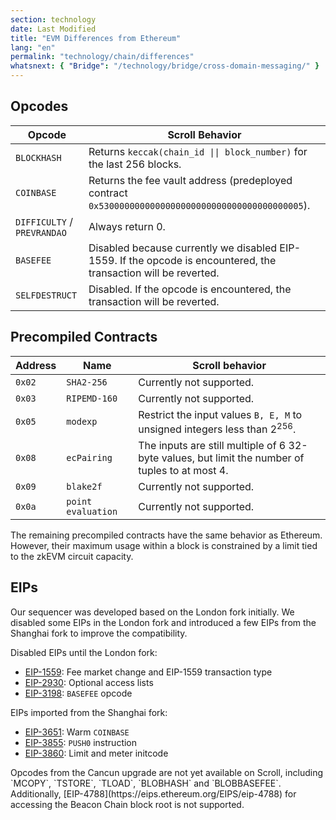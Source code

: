```yaml
---
section: technology
date: Last Modified
title: "EVM Differences from Ethereum"
lang: "en"
permalink: "technology/chain/differences"
whatsnext: { "Bridge": "/technology/bridge/cross-domain-messaging/" }
---
```



## Opcodes

| Opcode                      | Scroll Behavior                                                                                                  |
| --------------------------- | ---------------------------------------------------------------------------------------------------------------- |
| `BLOCKHASH`                 | Returns `keccak(chain_id \|\| block_number)` for the last 256 blocks.                                            |
| `COINBASE`                  | Returns the fee vault address (predeployed contract `0x5300000000000000000000000000000000000005`).               |
| `DIFFICULTY` / `PREVRANDAO` | Always return 0.                                                                                                 |
| `BASEFEE`                   | Disabled because currently we disabled EIP-1559. If the opcode is encountered, the transaction will be reverted. |
| `SELFDESTRUCT`              | Disabled. If the opcode is encountered, the transaction will be reverted.                                        |

## Precompiled Contracts

| Address | Name         | Scroll behavior                                                                                 |
| ------- | ------------ | ----------------------------------------------------------------------------------------------- |
| `0x02`  | `SHA2-256`   | Currently not supported.                                                                        |
| `0x03`  | `RIPEMD-160` | Currently not supported.                                                                        |
| `0x05`  | `modexp`     | Restrict the input values `B, E, M` to unsigned integers less than $2^{256}$.                   |
| `0x08`  | `ecPairing`  | The inputs are still multiple of 6 32-byte values, but limit the number of tuples to at most 4. |
| `0x09`  | `blake2f`    | Currently not supported.                                                                        |
| `0x0a`  | `point evaluation`    | Currently not supported.                                                                        |

The remaining precompiled contracts have the same behavior as Ethereum. However, their maximum usage within a block is constrained by a limit tied to the zkEVM circuit capacity.

## EIPs

Our sequencer was developed based on the London fork initially. We disabled some EIPs in the London fork and introduced a few EIPs from the Shanghai fork to improve the compatibility.

Disabled EIPs until the London fork:

- [EIP-1559](https://eips.ethereum.org/EIPS/eip-1559): Fee market change and EIP-1559 transaction type
- [EIP-2930](https://eips.ethereum.org/EIPS/eip-2930): Optional access lists
- [EIP-3198](https://eips.ethereum.org/EIPS/eip-3198): `BASEFEE` opcode

EIPs imported from the Shanghai fork:

- [EIP-3651](https://eips.ethereum.org/EIPS/eip-3651): Warm `COINBASE`
- [EIP-3855](https://eips.ethereum.org/EIPS/eip-3855): `PUSH0` instruction
- [EIP-3860](https://eips.ethereum.org/EIPS/eip-3860): Limit and meter initcode


<Aside type="tip" title="">
Opcodes from the Cancun upgrade are not yet available on Scroll, including `MCOPY`, `TSTORE`, `TLOAD`, `BLOBHASH` and `BLOBBASEFEE`. Additionally, [EIP-4788](https://eips.ethereum.org/EIPS/eip-4788) for accessing the Beacon Chain block root is not supported.
</Aside>
